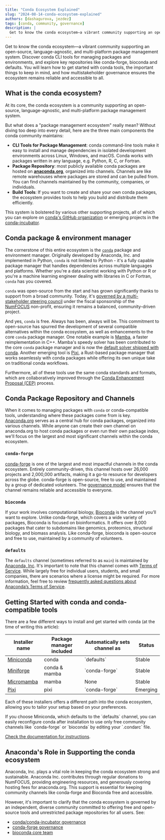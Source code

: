 ```yaml
---
title: "Conda Ecosystem Explained"
slug: "2024-08-14-conda-ecosystem-explained"
authors: [dashagurova, jezdez]
tags: [conda, community, governance]
description: |
  Get to know the conda ecosystem—a vibrant community supporting an open-source, language-agnostic, and multi-platform package management system. Discover conda CLI tools for managing packages and environments, and explore key repositories like conda-forge, bioconda and defaults. You will learn how to get started with conda tools, the important things to keep in mind, and how multistakeholder governance ensures the ecosystem remains reliable and accessible to all.
---
```


Get to know the conda ecosystem—a vibrant community supporting an open-source, language-agnostic, and multi-platform package management system. Discover conda CLI tools for managing packages and environments, and explore key repositories like conda-forge, bioconda and defaults. You will learn how to get started with conda tools, the important things to keep in mind, and how multistakeholder governance ensures the ecosystem remains reliable and accessible to all.

<!-- truncate -->
## What is the conda ecosystem?

At its core, the conda ecosystem is a community supporting an open-source, language-agnostic, and multi-platform package management system.

But what does a "package management ecosystem" really mean? Without diving too deep into every detail, here are the three main components the conda community maintains:

- **CLI Tools for Package Management**: conda command-line tools make it easy to install and manage dependencies in isolated development environments across Linux, Windows, and macOS. Conda works with packages written in any language, e.g. Python, R, C, or Fortran.
- **Package Repository**: most publicly available conda packages are hosted on **[anaconda.org](https://anaconda.org/)**, organized into channels. Channels are like remote warehouses where packages are stored and can be pulled from. You can find channels maintained by the community, companies, or individuals.
- **Build Tools**: If you want to create and share your own conda packages, the ecosystem provides tools to help you build and distribute them efficiently.

This system is bolstered by various other supporting projects, all of which you can explore on [conda's GitHub organization](https://github.com/conda) or emerging projects in the [conda-incubator](https://github.com/conda-incubator).

## Conda package & environment manager

The cornerstone of this entire ecosystem is the [`conda`](https://github.com/conda/conda) package and environment manager. Originally developed by Anaconda, Inc. and implemented in Python, `conda` is not limited to Python \- it's a fully capable package manager that handles dependencies across multiple languages and platforms. Whether you're a data scientist working with Python or R or you're a machine learning engineer dealing with libraries in C or Fortran, `conda` has you covered.

`conda` was open-source from the start and has grown significantly thanks to support from a broad community. Today, it's [governed by a multi-stakeholder steering council](https://github.com/conda/governance) under the fiscal sponsorship of the [NumFOCUS](https://numfocus.org) non-profit, ensuring it remains a balanced, community-driven project.

And yes, `conda` is free. Always has been, always will be. This commitment to open-source has spurred the development of several compatible alternatives within the conda ecosystem, as well as enhancements to the core `conda` package manager. One notable example is [Mamba](https://mamba.readthedocs.io/), a faster reimplementation in C++. Mamba's speedy solver has been contributed to the core `conda` package manager and is now the [default solver shipped with conda](https://conda.org/blog/2023-11-06-conda-23-10-0-release/). Another emerging tool is [Pixi](https://pixi.sh/), a Rust-based package manager that works seamlessly with conda packages while offering its own unique take on traditional conda workflows.

Furthermore, all of these tools use the same conda standards and formats, which are collaboratively improved through the [Conda Enhancement Proposal (CEP)](https://github.com/conda/ceps/blob/main/cep-1.md) process.

## Conda Package Repository and Channels

When it comes to managing packages with `conda` or conda-compatible tools, understanding where these packages come from is key. [Anaconda.org](https://anaconda.org/) serves as a central hub for conda packages, organized into various channels. While anyone can create their own channel on anaconda.org to host conda packages or even run their own package index, we'll focus on the largest and most significant channels within the conda ecosystem.

### `conda-forge`

[conda-forge](https://conda-forge.org) is one of the largest and most impactful channels in the conda ecosystem. Entirely community-driven, this channel hosts over 26,000 projects and 2,000,000 artifacts, making it a go-to resource for developers across the globe. conda-forge is open-source, free to use, and maintained by a group of dedicated volunteers. The [governance model](https://conda-forge.org/community/governance/) ensures that the channel remains reliable and accessible to everyone.

### `bioconda`

If your work involves computational biology, [Bioconda](https://bioconda.github.io) is the channel you’ll want to explore. Unlike conda-forge, which covers a wide variety of packages, Bioconda is focused on bioinformatics. It offers over 8,000 packages that cater to subdomains like genomics, proteomics, structural biology, and biomass analysis. Like conda-forge, bioconda is open-source and free to use, maintained by a community of volunteers.

### `defaults`

The `defaults` channel (sometimes referred to as `main`) is maintained by [Anaconda, Inc](https://www.anaconda.com/). It's important to note that this channel comes with [Terms of Service](https://legal.anaconda.com/policies/en/). While largely free for individual users, students, and small companies, there are scenarios where a license might be required. For more information, feel free to review [frequently asked questions about Anaconda’s Terms of Service](https://www.anaconda.com/pricing/terms-of-service-faqs).

## Getting Started with conda and conda-compatible tools

There are a few different ways to install and get started with conda (at the time of writing this article):

<table>
  <thead>
    <tr>
      <th>Installer name</th>
      <th>Package manager included</th>
      <th>Automatically sets channel as</th>
      <th>Status</th>
    </tr>
  </thead>
  <tbody>
    <tr>
      <td>
        <a href="https://docs.anaconda.com/miniconda/miniconda-install/">Miniconda</a>
      </td>
      <td>conda</td>
      <td>`defaults`</td>
      <td>Stable</td>
    </tr>
    <tr>
      <td>
        <a href="https://github.com/conda-forge/miniforge">Miniforge</a>
      </td>
      <td>conda & mamba</td>
      <td>`conda-forge`</td>
      <td>Stable</td>
    </tr>
    <tr>
      <td>
        <a href="https://mamba.readthedocs.io/en/latest/installation/micromamba-installation.html">Micromamba</a>
      </td>
      <td>mamba</td>
      <td>None</td>
      <td>Stable</td>
    </tr>
    <tr>
      <td>
        <a href="https://mamba.readthedocs.io/en/latest/installation/micromamba-installation.html">Pixi</a>
      </td>
      <td>pixi</td>
      <td>`conda-forge`</td>
      <td>Emerging</td>
    </tr>
  </tbody>
</table>

Each of these installers offers a different path into the conda ecosystem, allowing you to tailor your setup based on your preferences.

<div className="alert alert--primary" role="alert">
  If you choose Miniconda, which defaults to the `defaults` channel, you can
  easily reconfigure conda after installation to use only free community
  channels like `conda-forge` or `bioconda` by editing your `.condarc` file.

  <a href="https://conda.io/projects/conda/en/latest/user-guide/configuration/use-condarc.html">Check the documentation for instructions</a>.
</div>

## Anaconda's Role in Supporting the conda ecosystem

Anaconda, Inc. plays a vital role in keeping the conda ecosystem strong and sustainable. Anaconda Inc. contributes through regular donations to NumFOCUS, providing engineering resources, and generously covering hosting fees for anaconda.org. This support is essential for keeping community channels like conda-forge and Bioconda free and accessible.

However, it's important to clarify that the conda ecosystem is governed by an independent, diverse community committed to offering free and open-source tools and unrestricted package repositories for all users.
See:

- [conda/conda-incubator governance](https://github.com/conda/governance)
- [conda-forge governance](https://conda-forge.org/community/governance/)
- [bioconda core team](https://bioconda.github.io/#core)
